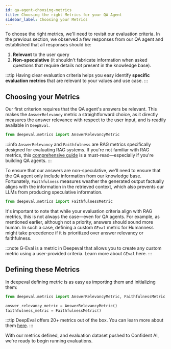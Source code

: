 ```yaml
---
id: qa-agent-choosing-metrics
title: Choosing the right Metrics for your QA Agent
sidebar_label: Choosing your Metrics
---
```


To choose the right metrics, we'll need to revisit our evaluation criteria. In the previous section, we observed a few responses from our QA agent and established that all responses should be:

1. **Relevant** to the user query
2. **Non-speculative** (it shouldn't fabricate information when asked questions that require details not present in the knowledge base).

:::tip
Having clear evaluation criteria helps you easy identify **specific evaluation metrics** that are relevant to your values and use case.
:::

## Choosing your Metrics

Our first criterion requires that the QA agent's answers be relevant. This makes the `AnswerRelevancy` metric a straightforward choice, as it directly measures the answer relevance with respect to the user input, and is readily available in `DeepEval`.

```python
from deepeval.metrics import AnswerRelevancyMetric
```

:::info
`AnswerRelevancy` and `Faithfulness` are RAG metrics specifically designed for evaluating RAG systems. If you're not familiar with RAG metrics, this [comprehensive guide](/guides/guides-rag-evaluation) is a must-read—especially if you're building QA agents.
:::

To ensure that our answers are non-speculative, we'll need to ensure that the QA agent only include information from our knowledge base. Fortunately, `Faithfulness` measures weather the generated output factually aligns with the information in the retrieved context, which also prevents our LLMs from producing speculative information.

```python
from deepeval.metrics import FaithfulnessMetric
```

It's important to note that while your evaluation criteria align with RAG metrics, this is not always the case—even for QA agents. For example, as mentioned earlier, although not a priority, answers should sound more human. In such a case, defining a custom `GEval` metric for Humanness might take precedence if it is prioritized over answer relevancy or faithfulness.

:::note
G-Eval is a metric in Deepeval that allows you to create any custom metric using a user-provided criteria. Learn more about `GEval` here.
:::

## Defining these Metrics

In deepeval defining metric is as easy as importing them and initializing them:

```python
from deepeval.metrics import AnswerRelevancyMetric, FaithfulnessMetric

answer_relevancy_metric = AnswerRelevancyMetric()
faithfulness_metric = FaithfulnessMetric()
```

:::tip
DeepEval offers 20+ metrics out of the box. You can learn more about them [here](#).
:::

With our metrics defined, and evaluation dataset pushed to Confident AI, we're ready to begin running evaluations.
